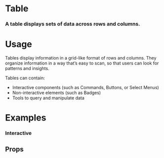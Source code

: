 
<Meta title="Work|Table" component={Table} />

# Table

### A table displays sets of data across rows and columns.

<!-- <Story name="Simple" parameters={{ decorators: [Container] }}>{stories.Simple()}</Story> -->

# Usage

Tables display information in a grid-like format of rows and columns. They organize information in a way that’s easy to scan, so that users can look for patterns and insights.

Tables can contain:

- Interactive components (such as Commands, Buttons, or Select Menus)
- Non-interactive elements (such as Badges)
- Tools to query and manipulate data

<!-- # Principles -->

<!-- - **Identifiable:**
  Buttons should indicate that they can trigger an action.
- **Findable:**
  Buttons should be easy to find among other elements, including other buttons.
- **Clear:**
  A button’s action and state should be clear. -->

# Examples

### Interactive

<!-- <Story name="Interactive" parameters={{ decorators: [Container] }}>{stories.Simple()}</Story> -->

<!-- <Preview>
  <Story name="Type">
    <Grid>
      <Button label="Standard Button" />
      <Button label="Solid Button" type="solid" />
      <Button label="Underlined Button" type="underlined" />
      <Button label="Inline Button" type="inline" />
    </Grid>
  </Story>
</Preview> -->

## Props

<Props of={Table} />
